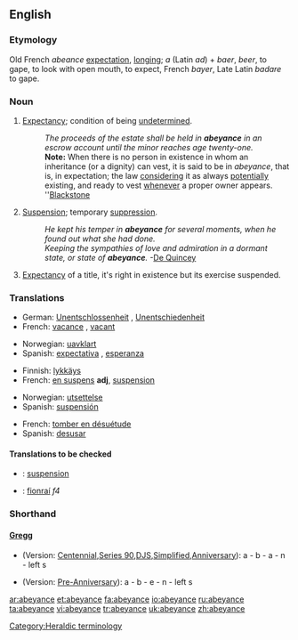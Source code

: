 ==English==

===Etymology===
Old French ''abeance'' [[expectation]], [[longing]]; ''a'' (Latin ''ad'') + ''baer'', ''beer'', to gape, to look with open mouth, to expect, French ''bayer'', Late Latin ''badare'' to gape.

===Noun===
{{en-noun}}

# {{law}} [[Expectancy]]; condition of being [[undetermined]].
#: ''The proceeds of the estate shall be held in '''abeyance''' in an escrow account until the minor reaches age twenty-one.''
#:'''Note:''' When there is no person in existence in whom an inheritance (or a dignity) can vest, it is said to be in ''abeyance'', that is, in expectation; the law [[considering]] it as always [[potentially]] existing, and ready to vest [[whenever]] a proper owner appears. ''[[Blackstone]]
# [[Suspension]]; temporary [[suppression]].
#: ''He kept his temper in '''abeyance''' for several moments, when he found out what she had done.''
#: ''Keeping the sympathies of love and admiration in a dormant state, or state of '''abeyance'''.''  -[[De Quincey]]
# {{heraldry}} [[Expectancy]] of a title, it's right in existence but its exercise suspended.

===Translations===
{{rfc-level|Translations at L3+ (AutoFormat would have corrected level of Translations)}}
{{trans-top|Expectancy; condition of being undetermined}}
*German: [[Unentschlossenheit]] {{f}}, [[Unentschiedenheit]] {{f}}
*French: [[vacance]] {{f}}, [[vacant]]
{{trans-mid}}
*Norwegian: [[uavklart]]
*Spanish: [[expectativa]] {{f}}, [[esperanza]] {{f}}
{{trans-bottom}}

{{trans-top|Suspension; temporary suppression}}
*Finnish: [[lykkäys]]
*French: [[en suspens]] '''adj''', [[suspension]] {{f}}
{{trans-mid}}
*Norwegian: [[utsettelse]]
*Spanish: [[suspensión]] {{f}}
{{trans-bottom}}

{{trans-top|Expectancy of a title}}
{{trans-mid}}
{{trans-bottom}}

{{trans-top|To fall in abeyance}}
*French: [[tomber en désuétude]]
*Spanish: [[desusar]]
{{trans-bottom}}

====Translations to be checked====
{{checktrans}}

*{{ttbc|Interlingua}}: [[suspension]]
*{{ttbc|Irish}}: [[fionraí]] ''f4''

===Shorthand===

====[http://en.wikipedia.org/wiki/Gregg_Shorthand Gregg]====
* (Version: [http://en.wikipedia.org/wiki/Gregg_Shorthand#Centennial_Gregg_Shorthand Centennial],[http://en.wikipedia.org/wiki/Gregg_Shorthand#Series_90_Gregg_Shorthand  Series 90],[http://en.wikipedia.org/wiki/Gregg_Shorthand#Diamond_Jubilee_Gregg_Shorthand  DJS],[http://en.wikipedia.org/wiki/Gregg_Shorthand#Simplified_Gregg_Shorthand Simplified],[http://en.wikipedia.org/wiki/Gregg_Shorthand#Anniversary_Gregg_Shorthand Anniversary]): a - b - a - n - left s

* (Version: [http://en.wikipedia.org/wiki/Gregg_Shorthand#Pre_Anniversary_Gregg_Shorthand Pre-Anniversary]): a - b - e - n - left s

[[Category:Heraldic terminology]]

[[ar:abeyance]]
[[et:abeyance]]
[[fa:abeyance]]
[[io:abeyance]]
[[ru:abeyance]]
[[ta:abeyance]]
[[vi:abeyance]]
[[tr:abeyance]]
[[uk:abeyance]]
[[zh:abeyance]]